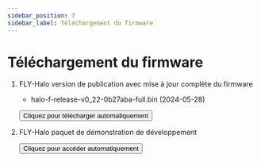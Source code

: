 ```yaml
---
sidebar_position: 7
sidebar_label: Téléchargement du firmware
---
```


# Téléchargement du firmware

1. FLY-Halo version de publication avec mise à jour complète du firmware

    * halo-f-release-v0_22-0b27aba-full.bin (2024-05-28) 

    <Button variant="contained" disableElevation component="a" rel="noopener" href="https://cdn.mellow.klipper.cn/firmware/halo-f-release-v0_22-0b27aba-full.bin">Cliquez pour télécharger automatiquement</Button>

2. FLY-Halo paquet de démonstration de développement

    <Button variant="contained" disableElevation component="a" rel="noopener" href="https://github.com/Mellow-3D/FLY-Halo">Cliquez pour accéder automatiquement</Button>
